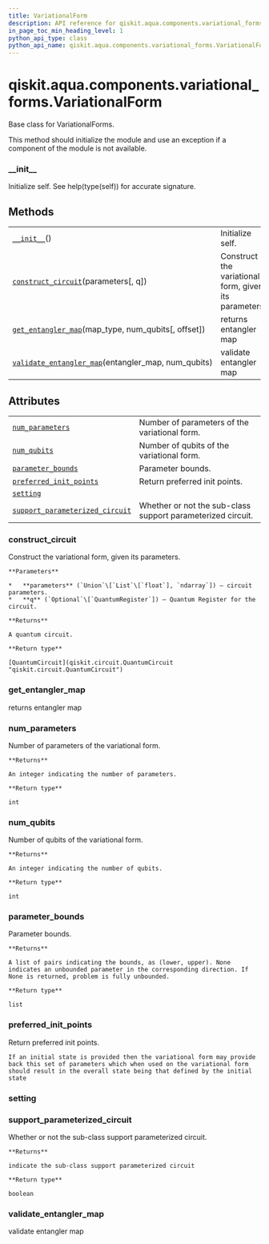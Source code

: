 ```yaml
---
title: VariationalForm
description: API reference for qiskit.aqua.components.variational_forms.VariationalForm
in_page_toc_min_heading_level: 1
python_api_type: class
python_api_name: qiskit.aqua.components.variational_forms.VariationalForm
---
```


<span id="qiskit-aqua-components-variational-forms-variationalform" />

# qiskit.aqua.components.variational\_forms.VariationalForm

<Class id="qiskit.aqua.components.variational_forms.VariationalForm" isDedicatedPage={true} github="https://github.com/qiskit-community/qiskit-aqua/tree/stable/0.9/qiskit/aqua/components/variational_forms/variational_form.py" signature="VariationalForm" modifiers="class">
  Base class for VariationalForms.

  This method should initialize the module and use an exception if a component of the module is not available.

  ### \_\_init\_\_

  <Function id="qiskit.aqua.components.variational_forms.VariationalForm.__init__" signature="__init__()" modifiers="abstract">
    Initialize self. See help(type(self)) for accurate signature.
  </Function>

  ## Methods

  |                                                                                                                                                                                                                             |                                                       |
  | --------------------------------------------------------------------------------------------------------------------------------------------------------------------------------------------------------------------------- | ----------------------------------------------------- |
  | [`__init__`](#qiskit.aqua.components.variational_forms.VariationalForm.__init__ "qiskit.aqua.components.variational_forms.VariationalForm.__init__")()                                                                      | Initialize self.                                      |
  | [`construct_circuit`](#qiskit.aqua.components.variational_forms.VariationalForm.construct_circuit "qiskit.aqua.components.variational_forms.VariationalForm.construct_circuit")(parameters\[, q])                           | Construct the variational form, given its parameters. |
  | [`get_entangler_map`](#qiskit.aqua.components.variational_forms.VariationalForm.get_entangler_map "qiskit.aqua.components.variational_forms.VariationalForm.get_entangler_map")(map\_type, num\_qubits\[, offset])          | returns entangler map                                 |
  | [`validate_entangler_map`](#qiskit.aqua.components.variational_forms.VariationalForm.validate_entangler_map "qiskit.aqua.components.variational_forms.VariationalForm.validate_entangler_map")(entangler\_map, num\_qubits) | validate entangler map                                |

  ## Attributes

  |                                                                                                                                                                                                                     |                                                             |
  | ------------------------------------------------------------------------------------------------------------------------------------------------------------------------------------------------------------------- | ----------------------------------------------------------- |
  | [`num_parameters`](#qiskit.aqua.components.variational_forms.VariationalForm.num_parameters "qiskit.aqua.components.variational_forms.VariationalForm.num_parameters")                                              | Number of parameters of the variational form.               |
  | [`num_qubits`](#qiskit.aqua.components.variational_forms.VariationalForm.num_qubits "qiskit.aqua.components.variational_forms.VariationalForm.num_qubits")                                                          | Number of qubits of the variational form.                   |
  | [`parameter_bounds`](#qiskit.aqua.components.variational_forms.VariationalForm.parameter_bounds "qiskit.aqua.components.variational_forms.VariationalForm.parameter_bounds")                                        | Parameter bounds.                                           |
  | [`preferred_init_points`](#qiskit.aqua.components.variational_forms.VariationalForm.preferred_init_points "qiskit.aqua.components.variational_forms.VariationalForm.preferred_init_points")                         | Return preferred init points.                               |
  | [`setting`](#qiskit.aqua.components.variational_forms.VariationalForm.setting "qiskit.aqua.components.variational_forms.VariationalForm.setting")                                                                   |                                                             |
  | [`support_parameterized_circuit`](#qiskit.aqua.components.variational_forms.VariationalForm.support_parameterized_circuit "qiskit.aqua.components.variational_forms.VariationalForm.support_parameterized_circuit") | Whether or not the sub-class support parameterized circuit. |

  ### construct\_circuit

  <Function id="qiskit.aqua.components.variational_forms.VariationalForm.construct_circuit" signature="construct_circuit(parameters, q=None)" modifiers="abstract">
    Construct the variational form, given its parameters.

    **Parameters**

    *   **parameters** (`Union`\[`List`\[`float`], `ndarray`]) – circuit parameters.
    *   **q** (`Optional`\[`QuantumRegister`]) – Quantum Register for the circuit.

    **Returns**

    A quantum circuit.

    **Return type**

    [QuantumCircuit](qiskit.circuit.QuantumCircuit "qiskit.circuit.QuantumCircuit")
  </Function>

  ### get\_entangler\_map

  <Function id="qiskit.aqua.components.variational_forms.VariationalForm.get_entangler_map" signature="get_entangler_map(map_type, num_qubits, offset=0)" modifiers="static">
    returns entangler map
  </Function>

  ### num\_parameters

  <Attribute id="qiskit.aqua.components.variational_forms.VariationalForm.num_parameters">
    Number of parameters of the variational form.

    **Returns**

    An integer indicating the number of parameters.

    **Return type**

    int
  </Attribute>

  ### num\_qubits

  <Attribute id="qiskit.aqua.components.variational_forms.VariationalForm.num_qubits">
    Number of qubits of the variational form.

    **Returns**

    An integer indicating the number of qubits.

    **Return type**

    int
  </Attribute>

  ### parameter\_bounds

  <Attribute id="qiskit.aqua.components.variational_forms.VariationalForm.parameter_bounds">
    Parameter bounds.

    **Returns**

    A list of pairs indicating the bounds, as (lower, upper). None indicates an unbounded parameter in the corresponding direction. If None is returned, problem is fully unbounded.

    **Return type**

    list
  </Attribute>

  ### preferred\_init\_points

  <Attribute id="qiskit.aqua.components.variational_forms.VariationalForm.preferred_init_points">
    Return preferred init points.

    If an initial state is provided then the variational form may provide back this set of parameters which when used on the variational form should result in the overall state being that defined by the initial state
  </Attribute>

  ### setting

  <Attribute id="qiskit.aqua.components.variational_forms.VariationalForm.setting" />

  ### support\_parameterized\_circuit

  <Attribute id="qiskit.aqua.components.variational_forms.VariationalForm.support_parameterized_circuit">
    Whether or not the sub-class support parameterized circuit.

    **Returns**

    indicate the sub-class support parameterized circuit

    **Return type**

    boolean
  </Attribute>

  ### validate\_entangler\_map

  <Function id="qiskit.aqua.components.variational_forms.VariationalForm.validate_entangler_map" signature="validate_entangler_map(entangler_map, num_qubits)" modifiers="static">
    validate entangler map
  </Function>
</Class>


